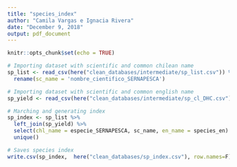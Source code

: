 ```yaml
---
title: "species_index"
author: "Camila Vargas e Ignacia Rivera"
date: "December 9, 2018"
output: pdf_document
---
```


```r
knitr::opts_chunk$set(echo = TRUE)
```

```r

# Importing dataset with scientific and common chilean name
sp_list <- read_csv(here("clean_databases/intermediate/sp_list.csv")) %>% 
  rename(sc_name = 'nombre_cientifico_SERNAPESCA')

# Importing dataset with scientific and common english name
sp_yield <- read_csv(here("clean_databases/intermediate/sp_cl_DHC.csv"))

# Marching and generating index
sp_index <- sp_list %>% 
  left_join(sp_yield) %>% 
  select(chl_name = especie_SERNAPESCA, sc_name, en_name = species_en) %>% 
  unique()

# Saves species index
write.csv(sp_index,  here("clean_databases/sp_index.csv"), row.names=F)

```

